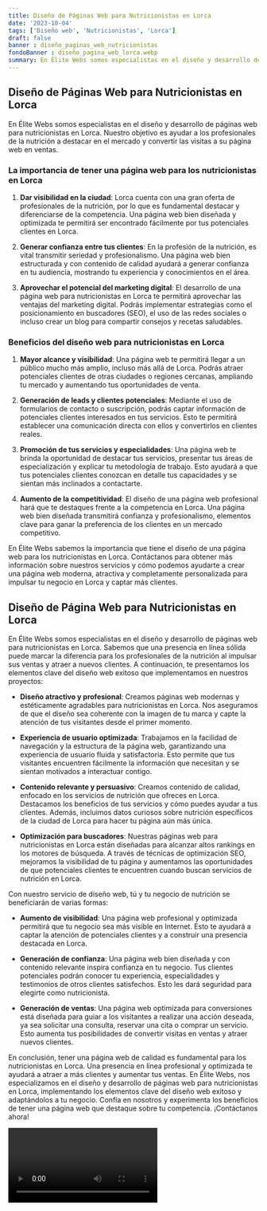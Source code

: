 ```yaml
---
title: Diseño de Páginas Web para Nutricionistas en Lorca
date: '2023-10-04'
tags: ['Diseño web', 'Nutricionistas', 'Lorca']
draft: false
banner : diseño_paginas_web_nutricionistas
fondoBanner : diseño_pagina_web_lorca.webp
summary: En Élite Webs somos especialistas en el diseño y desarrollo de páginas web para nutricionistas en Lorca. Nuestro objetivo es ayudar a los profesionales de la nutrición a destacar en el mercado y convertir las visitas a su página web en ventas. 
---
```


## **Diseño de Páginas Web para Nutricionistas en Lorca**

En Élite Webs somos especialistas en el diseño y desarrollo de páginas web para nutricionistas en Lorca. Nuestro objetivo es ayudar a los profesionales de la nutrición a destacar en el mercado y convertir las visitas a su página web en ventas. 

### **La importancia de tener una página web para los nutricionistas en Lorca**

1. **Dar visibilidad en la ciudad**: Lorca cuenta con una gran oferta de profesionales de la nutrición, por lo que es fundamental destacar y diferenciarse de la competencia. Una página web bien diseñada y optimizada te permitirá ser encontrado fácilmente por tus potenciales clientes en Lorca.

2. **Generar confianza entre tus clientes**: En la profesión de la nutrición, es vital transmitir seriedad y profesionalismo. Una página web bien estructurada y con contenido de calidad ayudará a generar confianza en tu audiencia, mostrando tu experiencia y conocimientos en el área.

3. **Aprovechar el potencial del marketing digital**: El desarrollo de una página web para nutricionistas en Lorca te permitirá aprovechar las ventajas del marketing digital. Podrás implementar estrategias como el posicionamiento en buscadores (SEO), el uso de las redes sociales o incluso crear un blog para compartir consejos y recetas saludables.

### **Beneficios del diseño web para nutricionistas en Lorca**

1. **Mayor alcance y visibilidad**: Una página web te permitirá llegar a un público mucho más amplio, incluso más allá de Lorca. Podrás atraer potenciales clientes de otras ciudades o regiones cercanas, ampliando tu mercado y aumentando tus oportunidades de venta.

2. **Generación de leads y clientes potenciales**: Mediante el uso de formularios de contacto o suscripción, podrás captar información de potenciales clientes interesados en tus servicios. Esto te permitirá establecer una comunicación directa con ellos y convertirlos en clientes reales.

3. **Promoción de tus servicios y especialidades**: Una página web te brinda la oportunidad de destacar tus servicios, presentar tus áreas de especialización y explicar tu metodología de trabajo. Esto ayudará a que tus potenciales clientes conozcan en detalle tus capacidades y se sientan más inclinados a contactarte.

4. **Aumento de la competitividad**: El diseño de una página web profesional hará que te destaques frente a la competencia en Lorca. Una página web bien diseñada transmitirá confianza y profesionalismo, elementos clave para ganar la preferencia de los clientes en un mercado competitivo.

En Élite Webs sabemos la importancia que tiene el diseño de una página web para los nutricionistas en Lorca. Contáctanos para obtener más información sobre nuestros servicios y cómo podemos ayudarte a crear una página web moderna, atractiva y completamente personalizada para impulsar tu negocio en Lorca y captar más clientes.

<GifSeo />

<Cta />

## Diseño de Página Web para Nutricionistas en Lorca

En Élite Webs somos especialistas en el diseño y desarrollo de páginas web para nutricionistas en Lorca. Sabemos que una presencia en línea sólida puede marcar la diferencia para los profesionales de la nutrición al impulsar sus ventas y atraer a nuevos clientes. A continuación, te presentamos los elementos clave del diseño web exitoso que implementamos en nuestros proyectos:

- **Diseño atractivo y profesional**: Creamos páginas web modernas y estéticamente agradables para nutricionistas en Lorca. Nos aseguramos de que el diseño sea coherente con la imagen de tu marca y capte la atención de tus visitantes desde el primer momento.

- **Experiencia de usuario optimizada**: Trabajamos en la facilidad de navegación y la estructura de la página web, garantizando una experiencia de usuario fluida y satisfactoria. Esto permite que tus visitantes encuentren fácilmente la información que necesitan y se sientan motivados a interactuar contigo.

- **Contenido relevante y persuasivo**: Creamos contenido de calidad, enfocado en los servicios de nutrición que ofreces en Lorca. Destacamos los beneficios de tus servicios y cómo puedes ayudar a tus clientes. Además, incluimos datos curiosos sobre nutrición específicos de la ciudad de Lorca para hacer tu página aún más única.

- **Optimización para buscadores**: Nuestras páginas web para nutricionistas en Lorca están diseñadas para alcanzar altos rankings en los motores de búsqueda. A través de técnicas de optimización SEO, mejoramos la visibilidad de tu página y aumentamos las oportunidades de que potenciales clientes te encuentren cuando buscan servicios de nutrición en Lorca.

Con nuestro servicio de diseño web, tú y tu negocio de nutrición se beneficiarán de varias formas:

- **Aumento de visibilidad**: Una página web profesional y optimizada permitirá que tu negocio sea más visible en Internet. Esto te ayudará a captar la atención de potenciales clientes y a construir una presencia destacada en Lorca.

- **Generación de confianza**: Una página web bien diseñada y con contenido relevante inspira confianza en tu negocio. Tus clientes potenciales podrán conocer tu experiencia, especialidades y testimonios de otros clientes satisfechos. Esto les dará seguridad para elegirte como nutricionista.

- **Generación de ventas**: Una página web optimizada para conversiones está diseñada para guiar a los visitantes a realizar una acción deseada, ya sea solicitar una consulta, reservar una cita o comprar un servicio. Esto aumenta tus posibilidades de convertir visitas en ventas y atraer nuevos clientes.

En conclusión, tener una página web de calidad es fundamental para los nutricionistas en Lorca. Una presencia en línea profesional y optimizada te ayudará a atraer a más clientes y aumentar tus ventas. En Élite Webs, nos especializamos en el diseño y desarrollo de páginas web para nutricionistas en Lorca, implementando los elementos clave del diseño web exitoso y adaptándolos a tu negocio. Confía en nosotros y experimenta los beneficios de tener una página web que destaque sobre tu competencia. ¡Contáctanos ahora!

<Video />

<CtaBot job='Nutricionistas' city='Lorca'/>

<Gmaps query='Lorca+españa+maps' />
